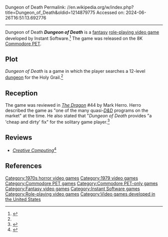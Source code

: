 Dungeon of Death
Permalink: //en.wikipedia.org/w/index.php?title=Dungeon_of_Death&oldid=1214879775
Accessed on: 2024-06-26T16:51:13.692776



------
Dungeon of Death
{{short description|1978 video game}}
{{for|the Dungeons & Dragons adventure|The Dungeon of Death}}
{{Infobox video game
| title        = Dungeon of Death
| image        = Dungeon of Death (Cover).png
| caption      = 
| developer    =
| programmer   = [[Gordon Walton]]<br>John Polasek
| publisher    = [[Instant Software]]
| series       = 
| engine       = 
| released     = 1979
| genre        = [[Role-playing video game|Role-playing]]
| modes        = 
| platforms    = [[Commodore PET|PET]]
|alt = 
}}
'''''Dungeon of Death''''' is a [[fantasy]] [[role-playing video game]] developed by Instant Software.<ref name="manual">{{cite web|title=Dungeon of Death Manual|url=http://www.mocagh.org/firstera/dungeonofdeath.pdf}}</ref> The game was released on the 8K [[Commodore PET]].

==Plot==
''Dungeon of Death'' is a game in which the player searches a 12-level [[dungeon crawl|dungeon]] for the Holy Grail.<ref name="Dragon44"/>

==Reception==
The game was reviewed in ''[[Dragon (magazine)|The Dragon]]'' #44 by Mark Herro.  Herro described the game as "one of the many quasi-''[[Dungeons & Dragons|D&D]]'' programs on the market" at the time. He also stated that "''Dungeon of Death'' provides "a 'cheap and dirty' fix" for the solitary game player.<ref name="Dragon44">{{cite journal
|title=The Electric Eye
|author=Herro, Mark
|journal=The Dragon
|issue=44
|date=December 1980
|pages=86–87}}</ref>

==Reviews==
*''[[Creative Computing]]''<ref>{{cite web | url=https://archive.org/details/CreativeComputing1982-11/page/n297/mode/2up | title=Creative Computing Magazine 1982-11 | date=November 1982 }}</ref>

==References==
{{reflist}}

[[Category:1970s horror video games]]
[[Category:1979 video games]]
[[Category:Commodore PET games]]
[[Category:Commodore PET-only games]]
[[Category:Fantasy video games]]
[[Category:Instant Software games]]
[[Category:Role-playing video games]]
[[Category:Video games developed in the United States]]


{{rpg-videogame-stub}}